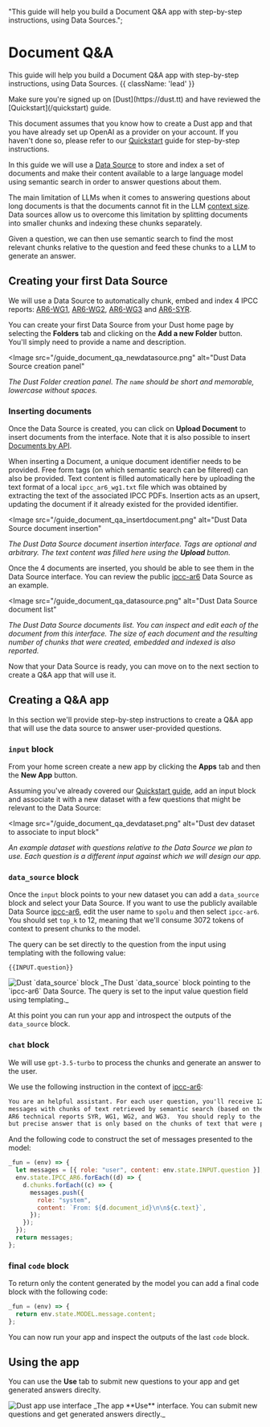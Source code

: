   "This guide will help you build a Document Q&A app with step-by-step instructions, using Data Sources.";

# Document Q&A

This guide will help you build a Document Q&A app with step-by-step instructions, using Data
Sources. {{ className: 'lead' }}

<Note>
  Make sure you're signed up on [Dust](https://dust.tt) and have reviewed the
  [Quickstart](/quickstart) guide.
</Note>

This document assumes that you know how to create a Dust app and that you have already set up OpenAI
as a provider on your account. If you haven't done so, please refer to our
[Quickstart](/quickstart) guide for step-by-step instructions.

In this guide we will use a [Data Source](/data-sources) to store and index a set of
documents and make their content available to a large language model using semantic search in order
to answer questions about them.

The main limitation of LLMs when it comes to answering questions about long documents is that the
documents cannot fit in the LLM [context size](/introduction#large-language-models). Data sources
allow us to overcome this limitation by splitting documents into smaller chunks and indexing these
chunks separately.

Given a question, we can then use semantic search to find the most relevant chunks relative to the
question and feed these chunks to a LLM to generate an answer.

## Creating your first Data Source

We will use a Data Source to automatically chunk, embed and index 4 IPCC reports:
[AR6-WG1](https://www.ipcc.ch/report/ar6/wg2/), [AR6-WG2](https://www.ipcc.ch/report/ar6/wg2/),
[AR6-WG3](https://www.ipcc.ch/report/ar6/wg2/) and [AR6-SYR](https://www.ipcc.ch/report/ar6/syr/).

You can create your first Data Source from your Dust home page by selecting the **Folders** tab
and clicking on the **Add a new Folder** button. You'll simply need to provide a name and description.

<Image
  src="/guide_document_qa_newdatasource.png"
  alt="Dust Data Source creation panel"
>
  _The Dust Folder creation panel. The `name` should be short and memorable,
  lowercase without spaces._
</Image>

### Inserting documents

Once the Data Source is created, you can click on **Upload Document** to insert documents from the
interface. Note that it is also possible to insert [Documents by API](/documents#create-a-document).

When inserting a Document, a unique document identifier needs to be provided. Free form tags (on
which semantic search can be filtered) can also be provided. Text content is filled automatically
here by uploading the text format of a local `ipcc_ar6_wg1.txt` file which was obtained by
extracting the text of the associated IPCC PDFs. Insertion acts as an upsert, updating the document
if it already existed for the provided identifier.

<Image
  src="/guide_document_qa_insertdocument.png"
  alt="Dust Data Source document insertion"
>
  _The Dust Data Source document insertion interface. Tags are optional and
  arbitrary. The text content was filled here using the **Upload** button._
</Image>

Once the 4 documents are inserted, you should be able to see them in the Data Source interface. You
can review the public [ipcc-ar6](https://dust.tt/w/3e26b0e764/builder/data-sources/ipcc-ar6) Data Source as an
example.

<Image
  src="/guide_document_qa_datasource.png"
  alt="Dust Data Source document list"
>
  _The Dust Data Source documents list. You can inspect and edit each of the
  document from this interface. The size of each document and the resulting
  number of chunks that were created, embedded and indexed is also reported._
</Image>

Now that your Data Source is ready, you can move on to the next section to create a Q&A app that will use it.

## Creating a Q&A app

In this section we'll provide step-by-step instructions to create a Q&A app that will use the data
source to answer user-provided questions.

### `input` block

From your home screen create a new app by clicking the **Apps** tab and then the **New App** button.

Assuming you've already covered our [Quickstart guide](/quickstart#add-your-first-block), add an
input block and associate it with a new dataset with a few questions that might be relevant to the
Data Source:

<Image
  src="/guide_document_qa_devdataset.png"
  alt="Dust dev dataset to associate to input block"
>
  _An example dataset with questions relative to the Data Source we plan to use.
  Each question is a different input against which we will design our app._
</Image>

### `data_source` block

Once the `input` block points to your new dataset you can add a `data_source` block and select your
Data Source. If you want to use the publicly available Data Source
[ipcc-ar6](https://dust.tt/w/3e26b0e764/builder/data-sources/ipcc-ar6), edit the user name to `spolu` and then select
`ipcc-ar6`. You should set `top_k` to 12, meaning that we'll consume 3072 tokens of context to
present chunks to the model.

The query can be set directly to the question from the input using templating with the following
value:

```
{{INPUT.question}}
```

<Image src="/guide_document_qa_ds_block.png" alt="Dust `data_source` block">
  _The Dust `data_source` block pointing to the `ipcc-ar6` Data Source. The
  query is set to the input value question field using templating._
</Image>

At this point you can run your app and introspect the outputs of the `data_source` block.

### `chat` block

We will use `gpt-3.5-turbo` to process the chunks and generate an answer to the user.

We use the following instruction in the context of
[ipcc-ar6](https://dust.tt/w/3e26b0e764/builder/data-sources/ipcc-ar6):

```txt
You are an helpful assistant. For each user question, you'll receive 12 additional system
messages with chunks of text retrieved by semantic search (based on the question) from IPCC
AR6 technical reports SYR, WG1, WG2, and WG3.  You should reply to the user with a concise
but precise answer that is only based on the chunks of text that were presented to you.
```

And the following code to construct the set of messages presented to the model:

```js
_fun = (env) => {
  let messages = [{ role: "user", content: env.state.INPUT.question }];
  env.state.IPCC_AR6.forEach((d) => {
    d.chunks.forEach((c) => {
      messages.push({
        role: "system",
        content: `From: ${d.document_id}\n\n${c.text}`,
      });
    });
  });
  return messages;
};
```

### final `code` block

To return only the content generated by the model you can add a final code block with the following
code:

```js
_fun = (env) => {
  return env.state.MODEL.message.content;
};
```

You can now run your app and inspect the outputs of the last `code` block.

## Using the app

You can use the **Use** tab to submit new questions to your app and get generated answers direclty.

<Image src="/guide_document_qa_use.png" alt="Dust app use interface">
  _The app **Use** interface. You can submit new questions and get generated
  answers directly._
</Image>
